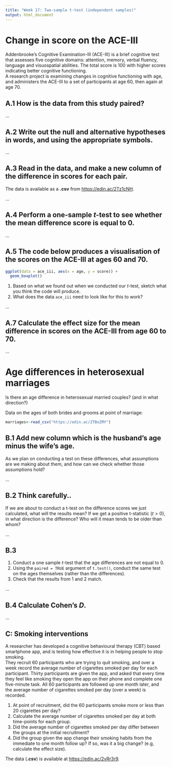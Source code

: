 ```yaml
---
title: "Week 17: Two-sample t-test (independent samples)"
output: html_document
---
```




# Change in score on the ACE-III

Addenbrooke's Cognitive Examination-III (ACE-III) is a brief cognitive test that assesses five cognitive domains: attention, memory, verbal fluency, language and visuospatial abilities. The total score is 100 with higher scores indicating better cognitive functioning.  
A research project is examining changes in cognitive functioning with age, and administers the ACE-III to a set of participants at age 60, then again at age 70.  

## A.1 How is the data from this study paired?


...


## A.2 Write out the null and alternative hypotheses in words, and using the appropriate symbols.  


... 


## A.3 Read in the data, and make a new column of the difference in scores for each pair.   

The data is available as a **.csv** from [https://edin.ac/2Tz1cNH](https://edin.ac/2Tz1cNH). 


...


## A.4 Perform a one-sample $t$-test to see whether the mean difference score is equal to 0.


...

## A.5 The code below produces a visualisation of the scores on the ACE-III at ages 60 and 70. 
 
```r
ggplot(data = ace_iii, aes(x = age, y = score)) +
  geom_boxplot()
```

1. Based on what we found out when we conducted our $t$-test, sketch what you think the code will produce.  
2. What does the data `ace_iii` need to look like for this to work?  


... 


## A.7 Calculate the effect size for the mean difference in scores on the ACE-III from age 60 to 70.



...


# Age differences in heterosexual marriages

Is there an age difference in heterosexual married couples? (and in what direction?)  

Data on the ages of both brides and grooms at point of marriage:  
```r
marriages<-read_csv("https://edin.ac/2TBoZMY")
```


## B.1 Add new column which is the husband's age minus the wife's age.  

As we plan on conducting a test on these differences, what assumptions are we making about them, and how can we check whether those assumptions hold?  


...

## B.2 Think carefully..
If we are about to conduct a t-test on the difference scores we just calculated, what will the results mean?  If we get a positive t-statistic ($t > 0$), in what direction is the difference? Who will it mean tends to be older than whom?  


...

## B.3 
1. Conduct a one sample $t$-test that the age differences are not equal to 0.  
2. Using the `paired = TRUE` argument of `t.test()`, conduct the same test on the ages themselves (rather than the differences).
3. Check that the results from 1 and 2 match. 


...

## B.4 Calculate Cohen's $D$.


...

## C: Smoking interventions  

A researcher has developed a cognitive behavioural therapy (CBT) based smartphone app, and is testing how effective it is in helping people to stop smoking.  
They recruit 60 participants who are trying to quit smoking, and over a week record the average number of cigarettes smoked per day for each participant. 
Thirty participants are given the app, and asked that every time they feel like smoking they open the app on their phone and complete one five-minute task. 
All 60 participants are followed up one month later, and the average number of cigarettes smoked per day (over a week) is recorded.  

1. At point of recruitment, did the 60 participants smoke more or less than 20 cigarettes per day?  
2. Calculate the average number of cigarettes smoked per day at both time-points for each group. 
3. Did the average number of cigarettes smoked per day differ between the groups at the initial recruitment?  
4. Did the group given the app change their smoking habits from the immediate to one month follow up? If so, was it a big change? (e.g, calculate the effect size).    

The data (**.csv**) is available at [https://edin.ac/2vRr3r9](https://edin.ac/2vRr3r9).  







